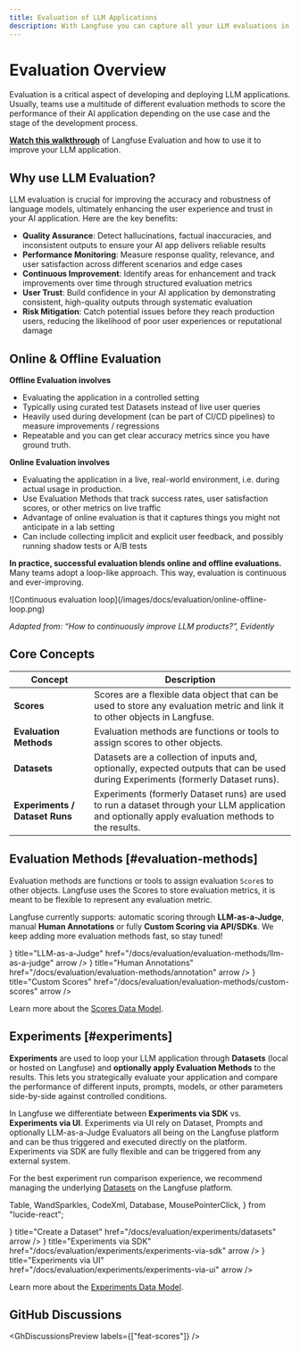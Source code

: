 ```yaml
---
title: Evaluation of LLM Applications
description: With Langfuse you can capture all your LLM evaluations in one place. You can combine a variety of different evaluation metrics like model-based evaluations (LLM-as-a-Judge), human annotations or fully custom evaluation workflows via API/SDKs. This allows you to measure quality, tonality, factual accuracy, completeness, and other dimensions of your LLM application.
---
```


# Evaluation Overview

Evaluation is a critical aspect of developing and deploying LLM applications. Usually, teams use a multitude of different evaluation methods to score the performance of their AI application depending on the use case and the stage of the development process.

<Callout type="info" emoji="🎥">

[**Watch this walkthrough**](/watch-demo?tab=evaluation) of Langfuse Evaluation and how to use it to improve your LLM application.

</Callout>

## Why use LLM Evaluation?

LLM evaluation is crucial for improving the accuracy and robustness of language models, ultimately enhancing the user experience and trust in your AI application. Here are the key benefits:

- **Quality Assurance**: Detect hallucinations, factual inaccuracies, and inconsistent outputs to ensure your AI app delivers reliable results
- **Performance Monitoring**: Measure response quality, relevance, and user satisfaction across different scenarios and edge cases
- **Continuous Improvement**: Identify areas for enhancement and track improvements over time through structured evaluation metrics
- **User Trust**: Build confidence in your AI application by demonstrating consistent, high-quality outputs through systematic evaluation
- **Risk Mitigation**: Catch potential issues before they reach production users, reducing the likelihood of poor user experiences or reputational damage

## Online & Offline Evaluation

**Offline Evaluation involves**

- Evaluating the application in a controlled setting
- Typically using curated test Datasets instead of live user queries
- Heavily used during development (can be part of CI/CD pipelines) to measure improvements / regressions
- Repeatable and you can get clear accuracy metrics since you have ground truth.

**Online Evaluation involves**

- Evaluating the application in a live, real-world environment, i.e. during actual usage in production.
- Use Evaluation Methods that track success rates, user satisfaction scores, or other metrics on live traffic
- Advantage of online evaluation is that it captures things you might not anticipate in a lab setting
- Can include collecting implicit and explicit user feedback, and possibly running shadow tests or A/B tests

**In practice, successful evaluation blends online and offline evaluations.** Many teams adopt a loop-like approach. This way, evaluation is continuous and ever-improving.

<Frame border fullWidth>
  ![Continuous evaluation loop](/images/docs/evaluation/online-offline-loop.png)
</Frame>

_Adapted from: “How to continuously improve LLM products?”, Evidently_

## Core Concepts

| Concept                | Description                                                                                                                 |
| ---------------------- | --------------------------------------------------------------------------------------------------------------------------- |
| **Scores**             | Scores are a flexible data object that can be used to store any evaluation metric and link it to other objects in Langfuse. |
| **Evaluation Methods** | Evaluation methods are functions or tools to assign scores to other objects.                                                |
| **Datasets**           | Datasets are a collection of inputs and, optionally, expected outputs that can be used during Experiments (formerly Dataset runs).                      |
| **Experiments / Dataset Runs**       | Experiments (formerly Dataset runs) are used to run a dataset through your LLM application and optionally apply evaluation methods to the results. |

## Evaluation Methods [#evaluation-methods]

Evaluation methods are functions or tools to assign evaluation `Score`s to other objects. Langfuse uses the Scores to store evaluation metrics, it is meant to be flexible to represent any evaluation metric.

Langfuse currently supports: automatic scoring through **LLM-as-a-Judge**, manual **Human Annotations** or fully **Custom Scoring via API/SDKs**. We keep adding more evaluation methods fast, so stay tuned!


<Cards num={1}>
  <Card
    icon={<Lightbulb size="24" />}
    title="LLM-as-a-Judge"
    href="/docs/evaluation/evaluation-methods/llm-as-a-judge"
    arrow
  />
  <Card
    icon={<ClipboardPen size="24" />}
    title="Human Annotations"
    href="/docs/evaluation/evaluation-methods/annotation"
    arrow
  />
  <Card
    icon={<SquarePercent size="24" />}
    title="Custom Scores"
    href="/docs/evaluation/evaluation-methods/custom-scores"
    arrow
  />
</Cards>

Learn more about the [Scores Data Model](/docs/evaluation/evaluation-methods/data-model).

## Experiments [#experiments]

**Experiments** are used to loop your LLM application through **Datasets** (local or hosted on Langfuse) and **optionally apply Evaluation Methods** to the results. This lets you strategically evaluate your application and compare the performance of different inputs, prompts, models, or other parameters side-by-side against controlled conditions.

In Langfuse we differentiate between **Experiments via SDK** vs. **Experiments via UI**. Experiments via UI rely on Dataset, Prompts and optionally LLM-as-a-Judge Evaluators all being on the Langfuse platform and can be thus triggered and executed directly on the platform. Experiments via SDK are fully flexible and can be triggered from any external system.

For the best experiment run comparison experience, we recommend managing the underlying [Datasets](/docs/evaluation/experiments/datasets) on the Langfuse platform.

  Table,
  WandSparkles,
  CodeXml,
  Database,
  MousePointerClick,
} from "lucide-react";

<Cards num={1}>
  <Card
    icon={<Table size="24" />}
    title="Create a Dataset"
    href="/docs/evaluation/experiments/datasets"
    arrow
  />
  <Card
    icon={<CodeXml size="24" />}
    title="Experiments via SDK"
    href="/docs/evaluation/experiments/experiments-via-sdk"
    arrow
  />
  <Card
    icon={<WandSparkles size="24" />}
    title="Experiments via UI"
    href="/docs/evaluation/experiments/experiments-via-ui"
    arrow
  />
</Cards>

Learn more about the [Experiments Data Model](/docs/evaluation/experiments/data-model).

## GitHub Discussions


<GhDiscussionsPreview labels={["feat-scores"]} />
